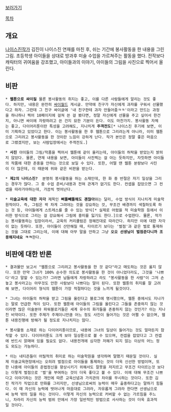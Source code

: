 [http://comic.naver.com/webtoon/list.nhn?titleId=293521 보러가기]

[[목차]]
== 개요 ==
[[나이스진]]작가 김진이 나이스진 연재를 마친 후, 쉬는 기간에 봉사활동을 한 내용을 그린 그림. 초등학생 아이들을 상대로 방과후 미술 수업을 가르쳐주는 활동을 했다. 전작보다 캐릭터의 귀여움을 강조했고, 아이들과의 이야기, 아이들의 그림을 사진으로 찍어서 올린다. 


== 비판 ==
 * '''웹툰으로 싸이질''' 물론 봉사활동의 취지는 좋고, 이를 다른 사람들에게 알리는 것도 좋다. 하지만, 내용은 완전히 [[싸이월드]] 게시글. 만약에 친구가 자신에게 과자를 구워서 선물했다고 하자. 그런데 그 친구 싸이글에 '내 친구한테 과자 만들어줌ㅋㅋ'이라고 만드는 과정을 하나하나 찍어 10페이지에 걸쳐 쓴 걸 봤다면, 정말 자신에게 선물을 주고 싶어서 한건지, 아니면 싸이에 자랑하려고 쓴 건지 묘한 기분이 든다. 이도 마찬가지. 봉사활동 자체는 좋고, 다이어리툰이란 특성을 고려해도, 지나치게 '''주객전도'''[* 나이스진 후기에 보면, 이미 기획하고 있었다고 한다. 이는 봉사활동을 한 후 웹툰으로 그리려는게 아니라, 이미 웹툰으로 그리려고 봉사활동을 한 것이란 느낌이 강하게 난다. 작가 본인은 정말 좋은 마음으로 그랬겠지만, 보는 사람입장에서는 주객전도.]

 * '''사진''' 아이들의 그림/작품을 찍어서 웹툰에 같이 올리는데, 아이들의 허락을 받았는지 밝히지 않았다. 물론, 연재 내용을 보면, 아이들이 사진찍는 걸 아는 듯하지만, 자칫하면 아이들의 작품에 대한 존중을 안하는 것으로 보일 수 있다. 또한, 어떨 땐 웹툰 분량보다 사진이 더 많은데, 이 때문에 위와 같은 비판을 받는다.

 * '''제2의 나이스진?'''  분명히 봉사활동을 하는 소재인데, 한 화 중 반절은 자기 일상을 그리는 경우가 많다. 그 중 수업 준비/내용과 전혀 관계가 없기도 한다. 컨셉을 잡았으면 그 컨셉을 따라가야하는데, 가끔씩 벗어난다.

 * '''미술교육에 대한 자각''' 제목인 '''삐뚤빼뚤해도 괜찮아'''와는 달리, 수업 방식이 지나치게 미술학원적이다. 즉, 그림은 꽉 차게 그려야는 것을 강요하는 것, 무조건 배경까지 색칠하도록 하는 것 등, 아이들에게 스트레스를 줄 수 있는 방식[* 실제로 어렸을 적 미술학원 등에서 이러한 방식으로 그리는 걸 강요해서 그림에 흥미를 잃기도 한다.]으로 수업한다. 물론, 작가는 봉사활동하는 입장이라서, 교육의 커리큘럼은 정해진대로 따라간다. 하지만 이에 대한 자각이 없는 듯하다. 또한, 아이들이 산만해질 때, 타이르기 보다는 '벌점'과 같은 벌로 통제하는 것을 그대로 그리는데, 이에 대해 아무 말을 안하고 그냥 '''오오 선생님이 벌점준다니까 조용해지네요 ㅋㅋ'''한다. 


== 비판에 대한 반론 ==

 * 결과물만 보고서 "웹툰으로 그리려고 봉사활동을 한 것 같다"라고 매도하는 것은 옳지 않다. 또한 만약 그녀가 100% 순수한 의도로 봉사활동을 한 것이 아니었더라도, 그것을 '나쁘다'라고 말할 수 있는가? 그러면 남들에게 자랑하려고 라도 "봉사활동을 한 사람"이 그저 손놓고 봉사라고는 아무것도 안한 사람보다 나쁘다는 말이 된다. 또한 웹툰의 취지를 잘 고려해 보면, 다이어리 형식의 웹툰이 가장 적절하다는 것을 느끼게 될것이다.

 * 그녀는 아이들의 허락을 받고 그림을 올린다고 블로그에 명시했으며, 웹툰 중에서도 지나가는 말로 언급한 적이 있다. 또한 웹툰에 아이들의 그림을 올린다고 그들을 존중하지 않는 것이라면 많은 미술분야 파워블로거들은 세계 유수의 화가들을 존중하지 않는 것인가? 이는 지나친 비약이다. 또한 주제가 주제이니만큼 어느 정도 사진이 들어가는 것은 어쩔 수 없으며, 웹툰 내용진행에 방해가 될 정도로 지나치지는 않다.

 * 봉사활동 소재로 하는 다이어리툰이므로, 내용에 그녀의 일상이 들어가는 것도 얼마든지 참작할 수 있다. 다이어리툰도 크게 보아 일상툰으로 볼 수 있으며, 컨셉을 잡았다고 그 컨셉에 반드시 얽매여 있을 필요도 없다. 내용전개에 심각한 저해가 되지 않는 이상의 어느 정도 외도는 가능하다.

 * 이는 네티즌들이 어릴적의 취미로 하는 미술학원을 생각하며 말했기 때문일 것이다. 실제 미술교육현장에서는 오히려 벌점으로 아이들을 통제하는 것이 더욱 신선한 방법이며, 또한 나중에 아이들의 준법정신을 향상시키기 위해서도 잘못을 저지르고 무조건 타이르는것 보다는 이렇게 벌점으로 '벌'을 부여하는 것이 더욱 좋다고 볼 수 있다. 이에 대해 무조건 나쁘다고 이야기하는 것은 개인에 따른 교육신념과 가치관의 차이를 무시하는 것이다. 또한 김진 작가가 직업으로 만화를 그리지만, 선생님으로써의 능력이 매우 출중하다고는 말하기 힘들다. 이 때 자신의 능력에 벗어나게 마음대로 그려라, 자유롭게 그려라 한다면 선생님으로써 능력 밖의 일을 하는 것이다. 이렇게 자신의 능력으로 커버할 수 없는 가르침을 주느니, 차라리 자신의 능력 범위 안에서 가장 일반적인 방법으로 사사하는 것이 더욱 효과적일 것이다.
